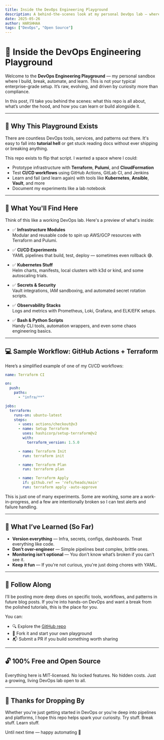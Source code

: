 ```yaml
---
title: Inside the DevOps Engineering Playground
description: A behind-the-scenes look at my personal DevOps lab — where curiosity meets continuous delivery.
date: 2025-05-26
author: HARSHHAA
tags: ["DevOps", "Open Source"]
---
```


# 🧪 Inside the DevOps Engineering Playground

Welcome to the **DevOps Engineering Playground** — my personal sandbox where I build, break, automate, and learn. This is not your typical enterprise-grade setup. It’s raw, evolving, and driven by curiosity more than compliance.

In this post, I’ll take you behind the scenes: what this repo is all about, what’s under the hood, and how you can learn or build alongside it.

---

## 🎯 Why This Playground Exists

There are countless DevOps tools, services, and patterns out there. It's easy to fall into **tutorial hell** or get stuck reading docs without ever shipping or breaking anything.

This repo exists to flip that script. I wanted a space where I could:

- Prototype infrastructure with **Terraform**, **Pulumi**, and **CloudFormation**
- Test **CI/CD workflows** using GitHub Actions, GitLab CI, and Jenkins
- Learn and fail (and learn again) with tools like **Kubernetes**, **Ansible**, **Vault**, and more
- Document my experiments like a lab notebook

---

## 🧰 What You'll Find Here

Think of this like a working DevOps lab. Here's a preview of what's inside:

- ✅ **Infrastructure Modules**  
  Modular and reusable code to spin up AWS/GCP resources with Terraform and Pulumi.

- ✅ **CI/CD Experiments**  
  YAML pipelines that build, test, deploy — sometimes even rollback 😅.

- ✅ **Kubernetes Stuff**  
  Helm charts, manifests, local clusters with k3d or kind, and some autoscaling trials.

- ✅ **Secrets & Security**  
  Vault integrations, IAM sandboxing, and automated secret rotation scripts.

- ✅ **Observability Stacks**  
  Logs and metrics with Prometheus, Loki, Grafana, and ELK/EFK setups.

- ✅ **Bash & Python Scripts**  
  Handy CLI tools, automation wrappers, and even some chaos engineering basics.

---

## 💻 Sample Workflow: GitHub Actions + Terraform

Here’s a simplified example of one of my CI/CD workflows:

```yaml title="terraform-ci.yaml"
name: Terraform CI

on:
  push:
    paths:
      - "infra/**"

jobs:
  terraform:
    runs-on: ubuntu-latest
    steps:
      - uses: actions/checkout@v3
      - name: Setup Terraform
        uses: hashicorp/setup-terraform@v2
        with:
          terraform_version: 1.5.0

      - name: Terraform Init
        run: terraform init

      - name: Terraform Plan
        run: terraform plan

      - name: Terraform Apply
        if: github.ref == 'refs/heads/main'
        run: terraform apply -auto-approve
```

This is just one of many experiments. Some are working, some are a work-in-progress, and a few are intentionally broken so I can test alerts and failure handling.

---

## 🌱 What I’ve Learned (So Far)

- **Version everything** — Infra, secrets, configs, dashboards. Treat everything like code.
- **Don’t over-engineer** — Simple pipelines beat complex, brittle ones.
- **Monitoring isn't optional** — You don't know what’s broken if you can't see it.
- **Keep it fun** — If you're not curious, you're just doing chores with YAML.

---

## 📖 Follow Along

I’ll be posting more deep dives on specific tools, workflows, and patterns in future blog posts. If you’re into hands-on DevOps and want a break from the polished tutorials, this is the place for you.

You can:

- 🔍 Explore the [GitHub repo](https://github.com/your-username/devops-engineering-playground)
- 🧭 Fork it and start your own playground
- 📬 Submit a PR if you build something worth sharing

---

## 🔓 100% Free and Open Source

Everything here is MIT-licensed. No locked features. No hidden costs. Just a growing, living DevOps lab open to all.

---

## 🙌 Thanks for Dropping By

Whether you're just getting started in DevOps or you're deep into pipelines and platforms, I hope this repo helps spark your curiosity. Try stuff. Break stuff. Learn stuff.

Until next time — happy automating 👋
